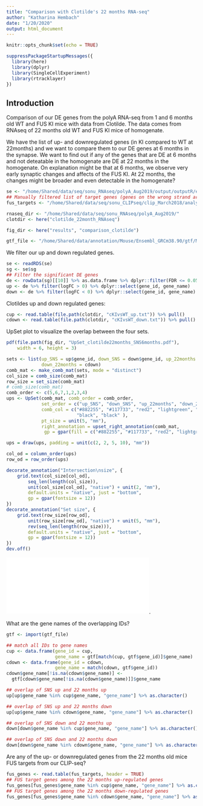 ```yaml
---
title: "Comparison with Clotilde's 22 months RNA-seq"
author: "Katharina Hembach"
date: "1/20/2020"
output: html_document
---
```


```r
knitr::opts_chunk$set(echo = TRUE)
```

```r
suppressPackageStartupMessages({
  library(here)
  library(dplyr)
  library(SingleCellExperiment)
  library(rtracklayer)
})
```


## Introduction

Comparison of our DE genes from the polyA RNA-seq from 1 and 6 months old WT and FUS KI mice with data from Clotilde. The data comes from RNAseq of 22 months old WT and FUS KI mice of homogenate.

We have the list of up- and downregulated genes (in KI compared to WT at 22months) and we want to compare them to our DE genes at 6 months in the synapse. We want to find out if any of the genes that are DE at 6 months and not deteatable in the homogenate are DE at 22 months in the homogenate. On explanation might be that at 6 months, we observe very early synaptic changes and affects of the FUS KI. At 22 months, the changes might be broader and even detectable in the homogenate?

```r
se <- "/home/Shared/data/seq/sonu_RNAseq/polyA_Aug2019/output/outputR/edgeR_dge.rds" 
## Manually filtered list of target genes (genes on the wrong strand are removed)
fus_targets <- "/home/Shared/data/seq/sonu_CLIPseq/clip_March2018/analysis/deduplicated/MA_plot_selection/top_peaks_loess_adjM_pValue_1e-05_gene_anno_manually_filtered.txt"

rnaseq_dir <- "/home/Shared/data/seq/sonu_RNAseq/polyA_Aug2019/"
clotdir <- here("clotilde_22month_RNAseq")

fig_dir <- here("results", "comparison_clotilde")

gtf_file <- "/home/Shared/data/annotation/Mouse/Ensembl_GRCm38.90/gtf/Mus_musculus.GRCm38.90.gtf"
```

We filter our up and down regulated genes.
```r
se <- readRDS(se)
sg <- se$sg
## Filter the significant DE genes
de <- rowData(sg)[[10]] %>% as.data.frame %>% dplyr::filter(FDR <= 0.05) 
up <- de %>% filter(logFC > 0) %>% dplyr::select(gene_id, gene_name)
down <- de %>% filter(logFC < 0) %>% dplyr::select(gene_id, gene_name)
```

Clotildes up and down regulated genes:
```r
cup <- read.table(file.path(clotdir, "cKIvsWT_up.txt")) %>% pull()
cdown <- read.table(file.path(clotdir, "cKIvsWT_down.txt")) %>% pull()
```

UpSet plot to visualize the overlap between the four sets.

```r
pdf(file.path(fig_dir, "UpSet_clotilde22months_SNS6months.pdf"), 
    width = 6, height = 3)

sets <- list(up_SNS = up$gene_id, down_SNS = down$gene_id, up_22months = cup, 
             down_22months = cdown)
comb_mat <- make_comb_mat(sets, mode = "distinct")
col_size = comb_size(comb_mat)
row_size = set_size(comb_mat)
# comb_size(comb_mat)
comb_order <- c(5,6,7,1,2,3,4)
ups <- UpSet(comb_mat, comb_order = comb_order,
             set_order = c("up_SNS", "down_SNS", "up_22months", "down_22months"),
             comb_col = c("#882255", "#117733", "red2", "lightgreen", "black", 
                          "black", "black" ),
             pt_size = unit(5, "mm"),
             right_annotation = upset_right_annotation(comb_mat, 
              gp = gpar(fill = c("#882255", "#117733", "red2", "lightgreen"))))

ups = draw(ups, padding = unit(c(2, 2, 5, 10), "mm"))

col_od = column_order(ups)
row_od = row_order(ups)

decorate_annotation("Intersection\nsize", {
	grid.text(col_size[col_od], 
		seq_len(length(col_size)), 
		unit(col_size[col_od], "native") + unit(2, "mm"), 
		default.units = "native", just = "bottom",
		gp = gpar(fontsize = 12))
})
decorate_annotation("Set size", {
	grid.text(row_size[row_od], 
		unit(row_size[row_od], "native") + unit(5, "mm"), 
		rev(seq_len(length(row_size))), 
		default.units = "native", just = "bottom",
		gp = gpar(fontsize = 12))
})
dev.off()
```

![UpSet plot](../results/comparison_clotilde/UpSet_clotilde22months_SNS6months.pdf){width=75%}.

What are the gene names of the overlapping IDs?

```r
gtf <- import(gtf_file)

## match all IDs to gene names
cup <- data.frame(gene_id = cup, 
                  gene_name = gtf[match(cup, gtf$gene_id)]$gene_name)
cdown <- data.frame(gene_id = cdown, 
                  gene_name = match(cdown, gtf$gene_id))
cdown$gene_name[!is.na(cdown$gene_name)] <- 
  gtf[cdown$gene_name[!is.na(cdown$gene_name)]]$gene_name

## overlap of SNS up and 22 months up
up[up$gene_name %in% cup$gene_name, "gene_name"] %>% as.character()

## overlap of SNS up and 22 months down
up[up$gene_name %in% cdown$gene_name, "gene_name"] %>% as.character()

## overlap of SNS down and 22 months up 
down[down$gene_name %in% cup$gene_name, "gene_name"] %>% as.character()

## overlap of SNS down and 22 months down
down[down$gene_name %in% cdown$gene_name, "gene_name"] %>% as.character()
```

Are any of the up- or downregulated genes from the 22 months old mice FUS targets from our CLIP-seq?

```r
fus_genes <- read.table(fus_targets, header = TRUE)
## FUS target genes among the 22 months up-regulated genes
fus_genes[fus_genes$gene_name %in% cup$gene_name, "gene_name"] %>% as.character()
## FUS target genes among the 22 months down-regulated genes
fus_genes[fus_genes$gene_name %in% cdown$gene_name, "gene_name"] %>% as.character()
```

